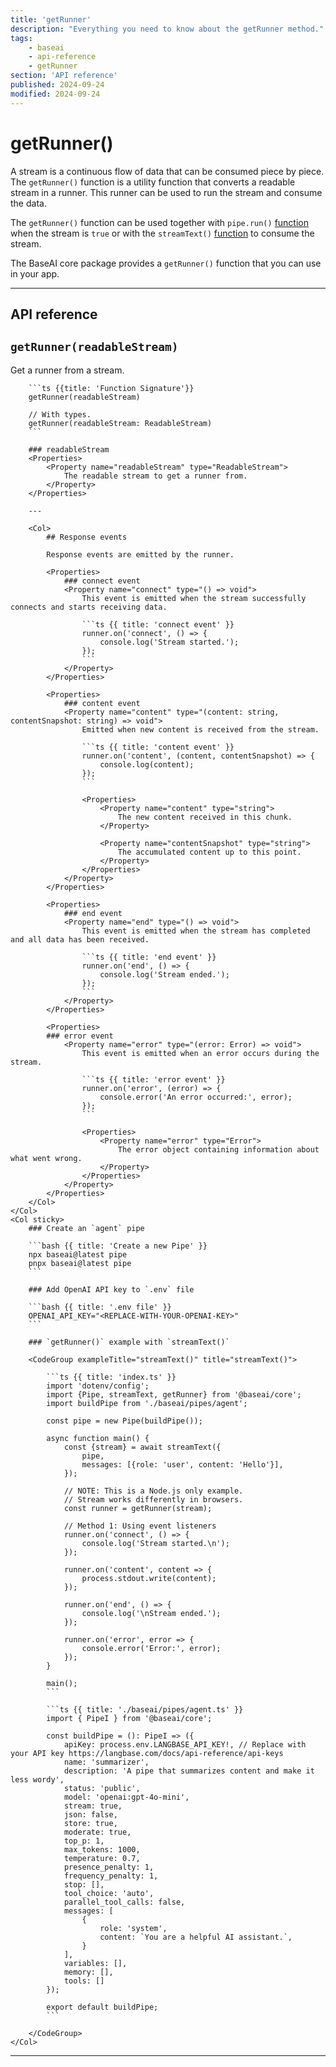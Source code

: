 ```yaml
---
title: 'getRunner'
description: "Everything you need to know about the getRunner method."
tags:
    - baseai
    - api-reference
    - getRunner
section: 'API reference'
published: 2024-09-24
modified: 2024-09-24
---
```


# getRunner()

A stream is a continuous flow of data that can be consumed piece by piece. The `getRunner()` function is a utility function that converts a readable stream in a runner. This runner can be used to run the stream and consume the data.

The `getRunner()` function can be used together with `pipe.run()` [function](/docs/api-reference/pipe-run) when the stream is `true` or with the `streamText()` [function](/docs/api-reference/stream-text) to consume the stream.

The BaseAI core package provides a `getRunner()` function that you can use in your app.

---

## API reference

## `getRunner(readableStream)`

<Row>
    <Col>
        Get a runner from a stream.

        ```ts {{title: 'Function Signature'}}
        getRunner(readableStream)

        // With types.
        getRunner(readableStream: ReadableStream)
        ```

        ### readableStream
        <Properties>
            <Property name="readableStream" type="ReadableStream">
                The readable stream to get a runner from.
            </Property>
        </Properties>

        ---

        <Col>
            ## Response events

            Response events are emitted by the runner.

            <Properties>
                ### connect event
                <Property name="connect" type="() => void">
                    This event is emitted when the stream successfully connects and starts receiving data.

                    ```ts {{ title: 'connect event' }}
                    runner.on('connect', () => {
                        console.log('Stream started.');
                    });
                    ```
                </Property>
            </Properties>

            <Properties>
                ### content event
                <Property name="content" type="(content: string, contentSnapshot: string) => void">
                    Emitted when new content is received from the stream.

                    ```ts {{ title: 'content event' }}
                    runner.on('content', (content, contentSnapshot) => {
                        console.log(content);
                    });
                    ```

                    <Properties>
                        <Property name="content" type="string">
                            The new content received in this chunk.
                        </Property>

                        <Property name="contentSnapshot" type="string">
                            The accumulated content up to this point.
                        </Property>
                    </Properties>
                </Property>
            </Properties>

            <Properties>
                ### end event
                <Property name="end" type="() => void">
                    This event is emitted when the stream has completed and all data has been received.

                    ```ts {{ title: 'end event' }}
                    runner.on('end', () => {
                        console.log('Stream ended.');
                    });
                    ```
                </Property>
            </Properties>

            <Properties>
            ### error event
                <Property name="error" type="(error: Error) => void">
                    This event is emitted when an error occurs during the stream.

                    ```ts {{ title: 'error event' }}
                    runner.on('error', (error) => {
                        console.error('An error occurred:', error);
                    });
                    ```

                    <Properties>
                        <Property name="error" type="Error">
                            The error object containing information about what went wrong.
                        </Property>
                    </Properties>
                </Property>
            </Properties>
        </Col>
    </Col>
    <Col sticky>
        ### Create an `agent` pipe

        ```bash {{ title: 'Create a new Pipe' }}
        npx baseai@latest pipe
        pnpx baseai@latest pipe
        ```

        ### Add OpenAI API key to `.env` file

        ```bash {{ title: '.env file' }}
        OPENAI_API_KEY="<REPLACE-WITH-YOUR-OPENAI-KEY>"
        ```

        ### `getRunner()` example with `streamText()`

        <CodeGroup exampleTitle="streamText()" title="streamText()">

            ```ts {{ title: 'index.ts' }}
            import 'dotenv/config';
            import {Pipe, streamText, getRunner} from '@baseai/core';
            import buildPipe from './baseai/pipes/agent';

            const pipe = new Pipe(buildPipe());

            async function main() {
                const {stream} = await streamText({
                    pipe,
                    messages: [{role: 'user', content: 'Hello'}],
                });

                // NOTE: This is a Node.js only example.
                // Stream works differently in browsers.
                const runner = getRunner(stream);

                // Method 1: Using event listeners
                runner.on('connect', () => {
                    console.log('Stream started.\n');
                });

                runner.on('content', content => {
                    process.stdout.write(content);
                });

                runner.on('end', () => {
                    console.log('\nStream ended.');
                });

                runner.on('error', error => {
                    console.error('Error:', error);
                });
            }

            main();
            ```

            ```ts {{ title: './baseai/pipes/agent.ts' }}
            import { PipeI } from '@baseai/core';

            const buildPipe = (): PipeI => ({
                apiKey: process.env.LANGBASE_API_KEY!, // Replace with your API key https://langbase.com/docs/api-reference/api-keys
                name: 'summarizer',
                description: 'A pipe that summarizes content and make it less wordy',
                status: 'public',
                model: 'openai:gpt-4o-mini',
                stream: true,
                json: false,
                store: true,
                moderate: true,
                top_p: 1,
                max_tokens: 1000,
                temperature: 0.7,
                presence_penalty: 1,
                frequency_penalty: 1,
                stop: [],
                tool_choice: 'auto',
                parallel_tool_calls: false,
                messages: [
                    {
                        role: 'system',
                        content: `You are a helpful AI assistant.`,
                    }
                ],
                variables: [],
                memory: [],
                tools: []
            });

            export default buildPipe;
            ```

        </CodeGroup>
    </Col>
</Row>

---
